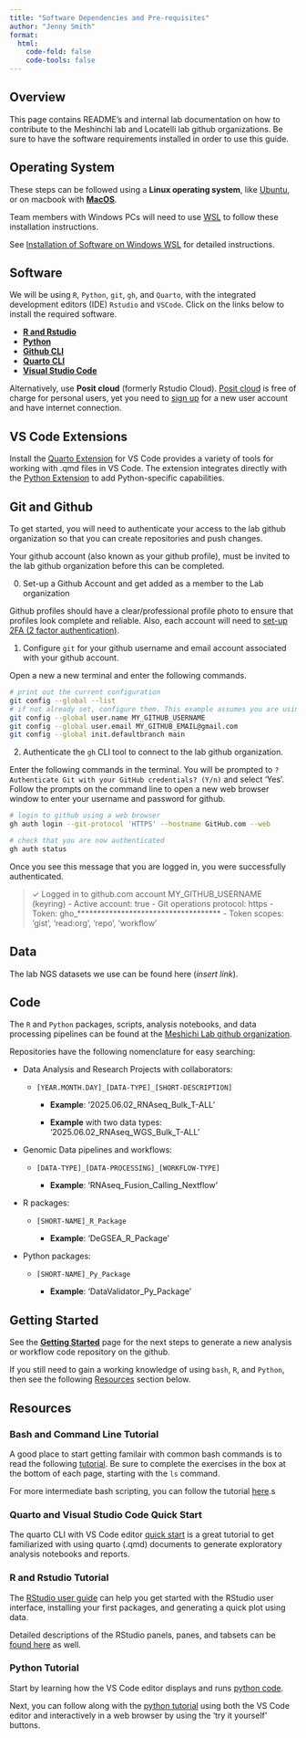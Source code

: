 ```yaml
---
title: "Software Dependencies and Pre-requisites"
author: "Jenny Smith"
format: 
  html:
    code-fold: false
    code-tools: false
---
```


::: callout-tip
## Overview

This page contains README's and internal lab documentation on how to contribute to the Meshinchi lab and Locatelli lab github organizations. Be sure to have the software requirements installed in order to use this guide.
:::

## Operating System

These steps can be followed using a **Linux operating system**, like [Ubuntu](https://ubuntu.com/), or on macbook with [**MacOS**](https://www.apple.com/os/macos/). 

::: callout-important
Team members with Windows PCs will need to use [WSL](https://learn.microsoft.com/en-us/windows/wsl/about) to follow these installation instructions. 

See [Installation of Software on Windows WSL](details/software_install_wsl.qmd) for detailed instructions. 
:::

## Software

We will be using `R`, `Python`, `git`, `gh`, and `Quarto`, with the integrated development editors (IDE) `Rstudio` and `VSCode`. Click on the links below to install the required software.

::: {.external target="_blank"}

-   [**R and Rstudio**](https://posit.co/download/rstudio-desktop/)
-   [**Python**](https://www.python.org/downloads/)
-   [**Github CLI**](https://cli.github.com/)
-   [**Quarto CLI**](https://quarto.org/docs/download/)
-   [**Visual Studio Code**](https://code.visualstudio.com/)

Alternatively, use **Posit cloud** (formerly Rstudio Cloud). [Posit cloud](https://posit.cloud) is free of charge for personal users, yet you need to [sign up](https://posit.cloud/plans/free) for a new user account and have internet connection.

## VS Code Extensions

Install the [Quarto Extension](https://marketplace.visualstudio.com/items?itemName=quarto.quarto) for VS Code provides a variety of tools for working with .qmd files in VS Code. The extension integrates directly with the [Python Extension](https://marketplace.visualstudio.com/items?itemName=ms-python.python) to add Python-specific capabilities.


## Git and Github 

To get started, you will need to authenticate your access to the lab github organization so that you can create repositories and push changes. 

::: callout-important
Your github account (also known as your github profile), must be invited to the lab github organization before this can be completed. 
:::

0. Set-up a Github Account and get added as a member to the Lab organization

Github profiles should have a clear/professional profile photo to ensure that profiles look complete and reliable. Also, each account will need to [set-up 2FA (2 factor authentication)](https://docs.github.com/en/authentication/securing-your-account-with-two-factor-authentication-2fa/configuring-two-factor-authentication#configuring-two-factor-authentication-using-text-messages).


1. Configure `git` for your github username and email account associated with your github account. 

Open a new a new terminal and enter the following commands.

```bash
# print out the current configuration 
git config --global --list
# if not already set, configure them. This example assumes you are using a gmail account.
git config --global user.name MY_GITHUB_USERNAME
git config --global user.email MY_GITHUB_EMAIL@gmail.com
git config --global init.defaultbranch main
```

2. Authenticate the `gh` CLI tool to connect to the lab github organization.

Enter the following commands in the terminal. You will be prompted to `? Authenticate Git with your GitHub credentials? (Y/n)` and select 'Yes'. Follow the prompts on the command line to open a new web browser window to enter your username and password for github.

```bash
# login to github using a web browser
gh auth login --git-protocol 'HTTPS' --hostname GitHub.com --web

# check that you are now authenticated
gh auth status
```

Once you see this message that you are logged in, you were successfully authenticated. 

>   ✓ Logged in to github.com account MY_GITHUB_USERNAME (keyring)
>  - Active account: true
>  - Git operations protocol: https
>  - Token: gho_************************************
>  - Token scopes: 'gist', 'read:org', 'repo', 'workflow'

## Data

The lab NGS datasets we use can be found here (*insert link*).

## Code

The `R` and `Python` packages, scripts, analysis notebooks, and data processing pipelines can be found at the [Meshichi Lab github organization](https://github.com/Meshinchi-Lab).

Repositories have the following nomenclature for easy searching:

-   Data Analysis and Research Projects with collaborators:

    -   `[YEAR.MONTH.DAY]_[DATA-TYPE]_[SHORT-DESCRIPTION]`

        -   **Example**: '2025.06.02_RNAseq_Bulk_T-ALL'

        -   **Example** with two data types: '2025.06.02_RNAseq_WGS_Bulk_T-ALL'

-   Genomic Data pipelines and workflows:

    -   `[DATA-TYPE]_[DATA-PROCESSING]_[WORKFLOW-TYPE]`

        -   **Example**: 'RNAseq_Fusion_Calling_Nextflow'

-   R packages:

    -   `[SHORT-NAME]_R_Package`

        -   **Example**: 'DeGSEA_R_Package'

-   Python packages:

    -   `[SHORT-NAME]_Py_Package`

        -   **Example**: 'DataValidator_Py_Package'

## Getting Started

See the [**Getting Started**](git_github_overview.html) page for the next steps to generate a new analysis or workflow code repository on the github.

If you still need to gain a working knowledge of using `bash`, `R`, and `Python`, then see the following [Resources](prerequisites.html#resources) section below.

## Resources

### Bash and Command Line Tutorial

A good place to start getting familair with common bash commands is to read the following [tutorial](https://www.w3schools.com/bash/bash_commands.php). Be sure to complete the exercises in the box at the bottom of each page, starting with the `ls` command.

For more intermediate bash scripting, you can follow the tutorial [here](https://www.freecodecamp.org/news/bash-scripting-tutorial-linux-shell-script-and-command-line-for-beginners/).s

### Quarto and Visual Studio Code Quick Start

The quarto CLI with VS Code editor [quick start](https://quarto.org/docs/get-started/hello/vscode.html) is a great tutorial to get familiarized with using quarto (.qmd) documents to generate exploratory analysis notebooks and reports.

### R and Rstudio Tutorial

The [RStudio user guide](https://docs.posit.co/ide/user/ide/get-started/) can help you get started with the RStudio user interface, installing your first packages, and generating a quick plot using data.

Detailed descriptions of the RStudio panels, panes, and tabsets can be [found here](https://docs.posit.co/ide/user/ide/guide/ui/ui-panes.html) as well.

### Python Tutorial

Start by learning how the VS Code editor displays and runs [python code](https://code.visualstudio.com/docs/python/python-quick-start).

Next, you can follow along with the [python tutorial](https://www.w3schools.com/python/python_intro.asp) using both the VS Code editor and interactively in a web browser by using the 'try it yourself' buttons.

:::